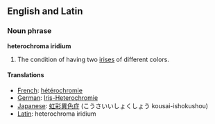 ==English and Latin==

===Noun phrase===
'''heterochroma iridium'''

#The condition of having two [[iris]]es of different colors.

====Translations====
*[[French]]: [[hétérochromie]]
*[[German]]: [[Iris-Heterochromie]]
*[[Japanese]]: [[虹彩異色症]] (こうさいいしょくしょう kousai-ishokushou)
*[[Latin]]: heterochroma iridium